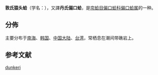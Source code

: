 {{Speciesbox 
| taxon = Chama dunkeri
| authority = Liscke, 1870
| synonyms_ref = {{r|WoRMS_504781}}
| synonyms = 
}}

'''敦氏猿头蛤'''（学名：''{{lang|la|Chama dunkeri}}''），又譯'''丹氏偏口蛤'''，是[[帘蛤目|帘蛤目]][[偏口蛤科|偏口蛤科]][[偏口蛤属|偏口蛤属]]的一种{{r|WoRMS_504781|shell_2421}}。

==分佈==
主要分布于[[南海|南海]]、[[韩国|韩国]]、[[中国大陆|中国大陆]]、[[台湾|台湾]]，常栖息在潮间带礁岩上。

==参考文献==
{{reflist|refs=
<ref name="shell_2421">{{cite web
 |url=http://shell.sinica.edu.tw/chinese/shellbase_detail.php?science_no=2421
 |title=国际贝库：敦氏猿头蛤
 |publisher=台湾贝类资料库
 |accessdate=2009-08-11
 |archive-date=2016-03-04
 |archive-url=https://web.archive.org/web/20160304104846/http://shell.sinica.edu.tw/chinese/shellbase_detail.php?science_no=2421
 |dead-url=no
 }}</ref>
<ref name="WoRMS_504781">{{cite WoRMS
 |id=504781 |authorlink=WoRMS
 |title=''Chama dunkeri'' Lischke, 1870 }}</ref>
}}
{{Taxonbar|from=Q11079361}}

[[Category:偏口蛤属|dunkeri]]
